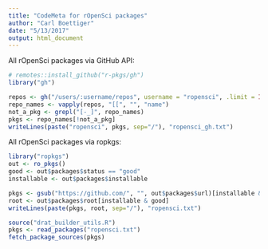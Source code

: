 ```yaml
---
title: "CodeMeta for rOpenSci packages"
author: "Carl Boettiger"
date: "5/13/2017"
output: html_document
---
```



All rOpenSci packages via GitHub API:

```r
# remotes::install_github("r-pkgs/gh")
library("gh")

repos <- gh("/users/:username/repos", username = "ropensci", .limit = Inf)
repo_names <- vapply(repos, "[[", "", "name")
not_a_pkg <- grepl("[-_]", repo_names)
pkgs <- repo_names[!not_a_pkg]
writeLines(paste("ropensci", pkgs, sep="/"), "ropensci_gh.txt")

```

All rOpenSci packages via ropkgs: 

```r
library("ropkgs")
out <- ro_pkgs()
good <- out$packages$status == "good"
installable <- out$packages$installable

pkgs <- gsub("https://github.com/", "", out$packages$url)[installable & good]
root <- out$packages$root[installable & good]
writeLines(paste(pkgs, root, sep="/"), "ropensci.txt")
```

```r
source("drat_builder_utils.R")
pkgs <- read_packages("ropensci.txt")
fetch_package_sources(pkgs)
  



```

